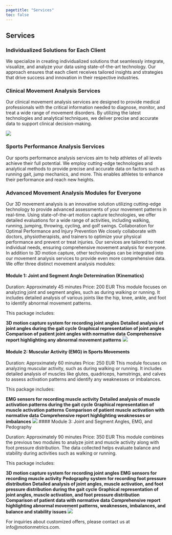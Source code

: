 ```yaml
---
pagetitle: "Services"
toc: false
---
```


## Services

### Individualized Solutions for Each Client
We specialize in creating individualized solutions that seamlessly integrate, visualize, and analyze your data using state-of-the-art technology. Our approach ensures that each client receives tailored insights and strategies that drive success and innovation in their respective industries.

### Clinical Movement Analysis Services
Our clinical movement analysis services are designed to provide medical professionals with the critical information needed to diagnose, monitor, and treat a wide range of movement disorders. By utilizing the latest technologies and analytical techniques, we deliver precise and accurate data to support clinical decision-making.

![](./img/reporting1.png){.hero}

### Sports Performance Analysis Services
Our sports performance analysis services aim to help athletes of all levels achieve their full potential. We employ cutting-edge technologies and analytical methods to provide precise and accurate data on factors such as running gait, jump mechanics, and more. This enables athletes to enhance their performance and reach new heights.

### Advanced Movement Analysis Modules for Everyone
Our 3D movement analysis is an innovative solution utilizing cutting-edge technology to provide advanced assessments of your movement patterns in real-time. Using state-of-the-art motion capture technologies, we offer detailed evaluations for a wide range of activities, including walking, running, jumping, throwing, cycling, and golf swings. Collaboration for Optimal Performance and Injury Prevention
We closely collaborate with doctors, physiotherapists, and trainers to optimize your physical performance and prevent or treat injuries. Our services are tailored to meet individual needs, ensuring comprehensive movement analysis for everyone. In addition to 3D motion capture, other technologies can be integrated into our movement analysis services to provide even more comprehensive data. We offer three distinct movement analysis modules:


#### Module 1: Joint and Segment Angle Determination (Kinematics)

Duration: Approximately 45 minutes
Price: 200 EUR
This module focuses on analyzing joint and segment angles, such as during walking or running. It includes detailed analysis of various joints like the hip, knee, ankle, and foot to identify abnormal movement patterns. 

This package includes:

**3D motion capture system for recording joint angles**
**Detailed analysis of joint angles during the gait cycle**
**Graphical representation of joint angles**
**Comparison of patient joint angles with normative data**
**Comprehensive report highlighting any abnormal movement patterns**
![](./img/EMG.webp){.hero} 

#### Module 2: Muscular Activity (EMG) in Sports Movements

Duration: Approximately 60 minutes
Price: 250 EUR
This module focuses on analyzing muscular activity, such as during walking or running. It includes detailed analysis of muscles like glutes, quadriceps, hamstrings, and calves to assess activation patterns and identify any weaknesses or imbalances. 

This package includes:

**EMG sensors for recording muscle activity**
**Detailed analysis of muscle activation patterns during the gait cycle**
**Graphical representation of muscle activation patterns**
**Comparison of patient muscle activation with normative data**
**Comprehensive report highlighting weaknesses or imbalances**
![](./img/EMG2.webp){.hero} 
#### Module 3: Joint and Segment Angles, EMG, and Pedography

Duration: Approximately 90 minutes
Price: 350 EUR
This module combines the previous two modules to analyze joint and muscle activity along with foot pressure distribution. The data collected helps evaluate balance and stability during activities such as walking or running. 

This package includes:

**3D motion capture system for recording joint angles**
**EMG sensors for recording muscle activity**
**Pedography system for recording foot pressure distribution**
**Detailed analysis of joint angles, muscle activation, and foot pressure distribution during the gait cycle**
**Graphical representation of joint angles, muscle activation, and foot pressure distribution**
**Comparison of patient data with normative data**
**Comprehensive report highlighting abnormal movement patterns, weaknesses, imbalances, and balance and stability issues**
![](./img/Modeling.jpg){.hero} 

For inquiries about customized offers, please contact us at info@motionmetrics.com.


